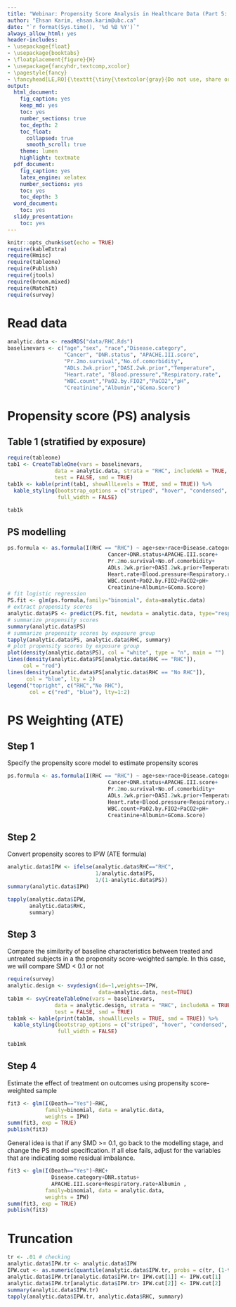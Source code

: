```yaml
---
title: "Webinar: Propensity Score Analysis in Healthcare Data (Part 5: PS weighting - ATE)"
author: "Ehsan Karim, ehsan.karim@ubc.ca"
date: "`r format(Sys.time(), '%d %B %Y')`"
always_allow_html: yes
header-includes:
- \usepackage{float}
- \usepackage{booktabs}
- \floatplacement{figure}{H}
- \usepackage{fancyhdr,textcomp,xcolor}
- \pagestyle{fancy}
- \fancyhead[LE,RO]{\texttt{\tiny{\textcolor{gray}{Do not use, share or revise without explicit written permission from the copyright owner} \\ \textcolor{gray}{Ehsan Karim} \textcolor{red}{\textcopyright} \textcolor{gray}{\the\year} \textcolor{blue}{ ehsan.karim@ubc.ca}}}}
output:
  html_document:
    fig_caption: yes
    keep_md: yes
    toc: yes
    number_sections: true
    toc_depth: 2
    toc_float: 
      collapsed: true
      smooth_scroll: true
    theme: lumen
    highlight: textmate
  pdf_document:
    fig_caption: yes
    latex_engine: xelatex
    number_sections: yes
    toc: yes
    toc_depth: 3
  word_document:
    toc: yes
  slidy_presentation:
    toc: yes  
---
```


```r
knitr::opts_chunk$set(echo = TRUE)
require(kableExtra)
require(Hmisc)
require(tableone)
require(Publish)
require(jtools)
require(broom.mixed)
require(MatchIt)
require(survey)
```

# Read data

```r
analytic.data <- readRDS("data/RHC.Rds")
baselinevars <- c("age","sex", "race","Disease.category", 
                  "Cancer", "DNR.status", "APACHE.III.score",
                  "Pr.2mo.survival","No.of.comorbidity",
                  "ADLs.2wk.prior","DASI.2wk.prior","Temperature",
                  "Heart.rate", "Blood.pressure","Respiratory.rate",
                  "WBC.count","PaO2.by.FIO2","PaCO2","pH",
                  "Creatinine","Albumin","GComa.Score")
```

# Propensity score (PS) analysis

## Table 1 (stratified by exposure)

```r
require(tableone)
tab1 <- CreateTableOne(vars = baselinevars,
               data = analytic.data, strata = "RHC", includeNA = TRUE, 
               test = FALSE, smd = TRUE)
tab1k <- kable(print(tab1, showAllLevels = TRUE, smd = TRUE)) %>%
  kable_styling(bootstrap_options = c("striped", "hover", "condensed", "responsive"), 
                full_width = FALSE)
```

```r
tab1k
```

## PS modelling

```r
ps.formula <- as.formula(I(RHC == "RHC") ~ age+sex+race+Disease.category+ 
                                Cancer+DNR.status+APACHE.III.score+
                                Pr.2mo.survival+No.of.comorbidity+
                                ADLs.2wk.prior+DASI.2wk.prior+Temperature+
                                Heart.rate+Blood.pressure+Respiratory.rate+
                                WBC.count+PaO2.by.FIO2+PaCO2+pH+
                                Creatinine+Albumin+GComa.Score)
# fit logistic regression
PS.fit <- glm(ps.formula,family="binomial", data=analytic.data)
# extract propensity scores
analytic.data$PS <- predict(PS.fit, newdata = analytic.data, type="response")
# summarize propensity scores
summary(analytic.data$PS)
# summarize propensity scores by exposure group
tapply(analytic.data$PS, analytic.data$RHC, summary)
# plot propensity scores by exposure group
plot(density(analytic.data$PS), col = "white", type = "n", main = "")
lines(density(analytic.data$PS[analytic.data$RHC == "RHC"]), 
     col = "red")
lines(density(analytic.data$PS[analytic.data$RHC == "No RHC"]), 
      col = "blue", lty = 2)
legend("topright", c("RHC","No RHC"), 
       col = c("red", "blue"), lty=1:2)
```

# PS Weighting (ATE)

## Step 1
Specify the propensity score model to estimate propensity scores

```r
ps.formula <- as.formula(I(RHC == "RHC") ~ age+sex+race+Disease.category+ 
                                Cancer+DNR.status+APACHE.III.score+
                                Pr.2mo.survival+No.of.comorbidity+
                                ADLs.2wk.prior+DASI.2wk.prior+Temperature+
                                Heart.rate+Blood.pressure+Respiratory.rate+
                                WBC.count+PaO2.by.FIO2+PaCO2+pH+
                                Creatinine+Albumin+GComa.Score)
```

## Step 2

Convert propensity scores to IPW (ATE formula)

```r
analytic.data$IPW <- ifelse(analytic.data$RHC=="RHC", 
                            1/analytic.data$PS, 
                            1/(1-analytic.data$PS))
summary(analytic.data$IPW)
```

```r
tapply(analytic.data$IPW, 
       analytic.data$RHC, 
       summary)
```

## Step 3

Compare the similarity of baseline characteristics between treated and untreated subjects in a the propensity score-weighted sample. In this case, we will compare SMD < 0.1 or not

```r
require(survey)
analytic.design <- svydesign(id=~1,weights=~IPW, 
                             data=analytic.data, nest=TRUE)
tab1m <- svyCreateTableOne(vars = baselinevars,
               data = analytic.design, strata = "RHC", includeNA = TRUE, 
               test = FALSE, smd = TRUE)
tab1mk <- kable(print(tab1m, showAllLevels = TRUE, smd = TRUE)) %>%
  kable_styling(bootstrap_options = c("striped", "hover", "condensed", "responsive"), 
                full_width = FALSE)
```

```r
tab1mk
```


## Step 4

Estimate the effect of treatment on outcomes using propensity score-weighted sample

```r
fit3 <- glm(I(Death=="Yes")~RHC,
            family=binomial, data = analytic.data,
            weights = IPW)
summ(fit3, exp = TRUE)
publish(fit3)
```

General idea is that if any SMD >= 0.1, go back to the modelling stage, and change the PS model specification. If all else fails, adjust for the variables that are indicating some residual imbalance.

```r
fit3 <- glm(I(Death=="Yes")~RHC+
              Disease.category+DNR.status+
              APACHE.III.score+Respiratory.rate+Albumin ,
            family=binomial, data = analytic.data,
            weights = IPW)
summ(fit3, exp = TRUE)
publish(fit3)
```

# Truncation 

```r

tr <- .01 # checking
analytic.data$IPW.tr <- analytic.data$IPW
IPW.cut <- as.numeric(quantile(analytic.data$IPW.tr, probs = c(tr, (1-tr)), na.rm = TRUE))
analytic.data$IPW.tr[analytic.data$IPW.tr< IPW.cut[1]] <- IPW.cut[1]
analytic.data$IPW.tr[analytic.data$IPW.tr> IPW.cut[2]] <- IPW.cut[2]
summary(analytic.data$IPW.tr)
tapply(analytic.data$IPW.tr, analytic.data$RHC, summary)
```
